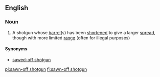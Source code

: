 ==English==

===Noun===
{{wikipedia|sawed-off shotgun}}
{{en-noun|head=[[sawn]]-[[off]] [[shotgun]]}}

# A shotgun whose [[barrel]](s) has been [[shortened]] to give a larger [[spread]], though with more limited [[range]] (often for illegal purposes)

====Synonyms====
* [[sawed-off shotgun]] {{context|US}}

[[pl:sawn-off shotgun]]
[[fi:sawn-off shotgun]]